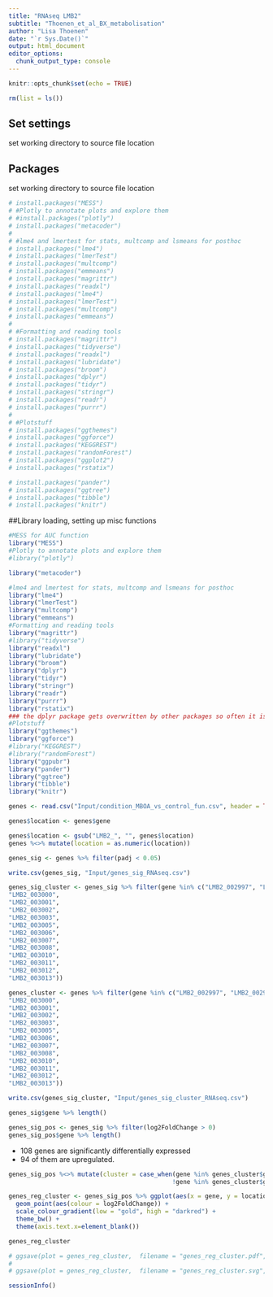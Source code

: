 ```yaml
---
title: "RNAseq LMB2"
subtitle: "Thoenen_et_al_BX_metabolisation"
author: "Lisa Thoenen"
date: "`r Sys.Date()`"
output: html_document
editor_options: 
  chunk_output_type: console
---
```

```r
knitr::opts_chunk$set(echo = TRUE)
```

```r
rm(list = ls())
```

## Set settings
set working directory to source file location

## Packages
set working directory to source file location
```r
# install.packages("MESS")
# #Plotly to annotate plots and explore them
# #install.packages("plotly")
# install.packages("metacoder")
# 
# #lme4 and lmertest for stats, multcomp and lsmeans for posthoc
# install.packages("lme4")
# install.packages("lmerTest")
# install.packages("multcomp")
# install.packages("emmeans")
# install.packages("magrittr")
# install.packages("readxl")
# install.packages("lme4")
# install.packages("lmerTest")
# install.packages("multcomp")
# install.packages("emmeans")
# 
# #Formatting and reading tools
# install.packages("magrittr")
# install.packages("tidyverse")
# install.packages("readxl")
# install.packages("lubridate")
# install.packages("broom")
# install.packages("dplyr")
# install.packages("tidyr")
# install.packages("stringr")
# install.packages("readr")
# install.packages("purrr")
# 
# #Plotstuff
# install.packages("ggthemes")
# install.packages("ggforce")
# install.packages("KEGGREST")
# install.packages("randomForest")
# install.packages("ggplot2")
# install.packages("rstatix")

# install.packages("pander")
# install.packages("ggtree")
# install.packages("tibble")
# install.packages("knitr")
```

##Library loading, setting up misc functions
```r
#MESS for AUC function
library("MESS")
#Plotly to annotate plots and explore them
#library("plotly")

library("metacoder")

#lme4 and lmertest for stats, multcomp and lsmeans for posthoc
library("lme4")
library("lmerTest")
library("multcomp")
library("emmeans")
#Formatting and reading tools
library("magrittr")
#library("tidyverse")
library("readxl")
library("lubridate")
library("broom")
library("dplyr")
library("tidyr")
library("stringr")
library("readr")
library("purrr")
library("rstatix")
### the dplyr package gets overwritten by other packages so often it is necessary to load it specifically again when needed for exapmle like that: dplyr::select
#Plotstuff
library("ggthemes")
library("ggforce")
#library("KEGGREST")
#library("randomForest")
library("ggpubr")
library("pander")
library("ggtree")
library("tibble")
library("knitr")

```

```r
genes <- read.csv("Input/condition_MBOA_vs_control_fun.csv", header = TRUE)

genes$location <- genes$gene

genes$location <- gsub("LMB2_", "", genes$location)
genes %<>% mutate(location = as.numeric(location))
```

```r
genes_sig <- genes %>% filter(padj < 0.05)
```

```r
write.csv(genes_sig, "Input/genes_sig_RNAseq.csv")
```

```r
genes_sig_cluster <- genes_sig %>% filter(gene %in% c("LMB2_002997", "LMB2_002998", "LMB2_002999", 
"LMB2_003000",
"LMB2_003001",
"LMB2_003002",
"LMB2_003003",
"LMB2_003005",
"LMB2_003006",
"LMB2_003007",
"LMB2_003008",
"LMB2_003010",
"LMB2_003011",
"LMB2_003012",
"LMB2_003013"))

genes_cluster <- genes %>% filter(gene %in% c("LMB2_002997", "LMB2_002998", "LMB2_002999", 
"LMB2_003000",
"LMB2_003001",
"LMB2_003002",
"LMB2_003003",
"LMB2_003005",
"LMB2_003006",
"LMB2_003007",
"LMB2_003008",
"LMB2_003010",
"LMB2_003011",
"LMB2_003012",
"LMB2_003013"))
```

```r
write.csv(genes_sig_cluster, "Input/genes_sig_cluster_RNAseq.csv")
```

```r
genes_sig$gene %>% length()

genes_sig_pos <- genes_sig %>% filter(log2FoldChange > 0)
genes_sig_pos$gene %>% length()
```

- 108 genes are significantly differentially expressed
- 94 of them are upregulated.

```r
genes_sig_pos %<>% mutate(cluster = case_when(gene %in% genes_cluster$gene ~ "cluster",
                                             !gene %in% genes_cluster$gene ~ "not cluster",))
```


```r
genes_reg_cluster <- genes_sig_pos %>% ggplot(aes(x = gene, y = location)) + 
  geom_point(aes(colour = log2FoldChange)) +
  scale_colour_gradient(low = "gold", high = "darkred") +
  theme_bw() +
  theme(axis.text.x=element_blank())

genes_reg_cluster

# ggsave(plot = genes_reg_cluster,  filename = "genes_reg_cluster.pdf", width = 17, height = 15, dpi = 300, scale = 1, units = "cm")
# 
# ggsave(plot = genes_reg_cluster,  filename = "genes_reg_cluster.svg", width = 17, height = 15, dpi = 300, scale = 1, units = "cm")
```

```r
sessionInfo()
```

